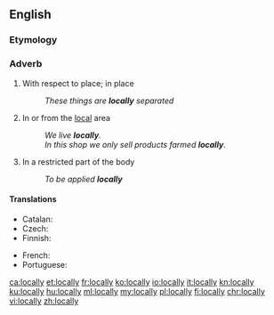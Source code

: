 ==English==

===Etymology===
{{suffix|en|local|ly}}

===Adverb===
{{en-adv}}

# With respect to place; in place
#: ''These things are '''locally''' separated''
# In or from the [[local]] area
#: ''We live '''locally'''.''
#: ''In this shop we only sell products farmed '''locally'''.''
# {{lb|en|medicine}} In a restricted part of the body
#:''To be applied '''locally'''''

====Translations====
{{trans-top|with respect to place}}
* Catalan: {{t|ca|localment}}
* Czech: {{t|cs|lokálně}}
* Finnish: {{t+|fi|paikallisesti}}
{{trans-mid}}
* French: {{t+|fr|localement}}
* Portuguese: {{t+|pt|localmente}}
{{trans-bottom}}

[[ca:locally]]
[[et:locally]]
[[fr:locally]]
[[ko:locally]]
[[io:locally]]
[[it:locally]]
[[kn:locally]]
[[ku:locally]]
[[hu:locally]]
[[ml:locally]]
[[my:locally]]
[[pl:locally]]
[[fi:locally]]
[[chr:locally]]
[[vi:locally]]
[[zh:locally]]